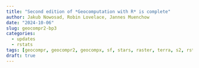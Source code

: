 ```yaml
---
title: "Second edition of *Geocomputation with R* is complete"
author: Jakub Nowosad, Robin Lovelace, Jannes Muenchow
date: "2024-10-06"
slug: geocompr2-bp3
categories:
  - updates
  - rstats
tags: [geocompr, geocompr2, geocompx, sf, stars, raster, terra, s2, rstats]
draft: true
---
```


